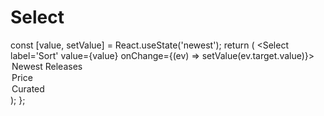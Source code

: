 
<Meta title='Select' component={Select} />

# Select

  const [value, setValue] = React.useState('newest');
  return (
    <Select
      label='Sort'
      value={value}
      onChange={(ev) => setValue(ev.target.value)}>
      <option value='newest'>Newest Releases</option>
      <option value='price'>Price</option>
      <option value='curated'>Curated</option>
    </Select>
  );
};

<Story name='Default'>
  <ManagedSelect />
</Story>
